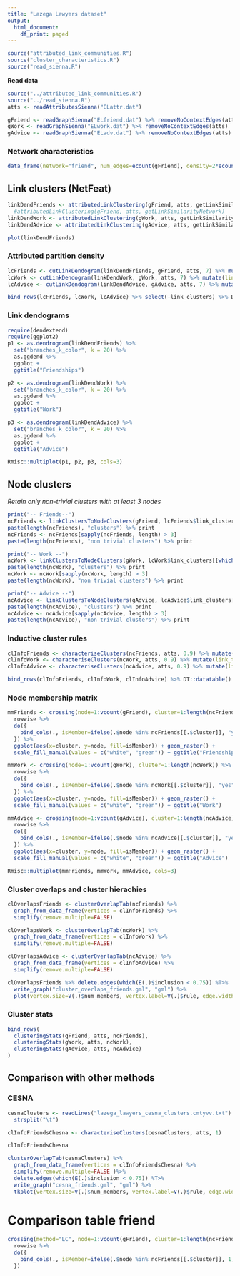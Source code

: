 ---
title: "Lazega Lawyers dataset"
output:
  html_document:
    df_print: paged
---

```{r}
source("attributed_link_communities.R")
source("cluster_characteristics.R")
source("read_sienna.R")
```

**Read data** 

```{r}
source("../attributed_link_communities.R")
source("../read_sienna.R")
atts <- readAttributesSienna("ELattr.dat")

gFriend <- readGraphSienna("ELfriend.dat") %>% removeNoContextEdges(atts)
gWork <- readGraphSienna("ELwork.dat") %>% removeNoContextEdges(atts)
gAdvice <- readGraphSienna("ELadv.dat") %>% removeNoContextEdges(atts)
```

### Network characteristics
```{r}
data_frame(network="friend", num_edges=ecount(gFriend), density=2*ecount(gFriend) / (vcount(gFriend) * (vcount(gFriend) - 1)))
```

## Link clusters (NetFeat)
```{r}
linkDendFriends <- attributedLinkClustering(gFriend, atts, getLinkSimilarityNetFeat)
  #attributedLinkClustering(gFriend, atts, getLinkSimilarityNetwork)
linkDendWork <- attributedLinkClustering(gWork, atts, getLinkSimilarityNetFeat)
linkDendAdvice <- attributedLinkClustering(gAdvice, atts, getLinkSimilarityNetFeat)
```

```{r}
plot(linkDendFriends)
```


### Attributed partition density

```{r}
lcFriends <- cutLinkDendogram(linkDendFriends, gFriend, atts, 7) %>% mutate(link_type="friends")
lcWork <- cutLinkDendogram(linkDendWork, gWork, atts, 7) %>% mutate(link_type="work")
lcAdvice <- cutLinkDendogram(linkDendAdvice, gAdvice, atts, 7) %>% mutate(link_type="advice")

bind_rows(lcFriends, lcWork, lcAdvice) %>% select(-link_clusters) %>% DT::datatable()
```


### Link dendograms
```{r}
require(dendextend)
require(ggplot2)
p1 <- as.dendrogram(linkDendFriends) %>% 
  set("branches_k_color", k = 20) %>% 
  as.ggdend %>% 
  ggplot + 
  ggtitle("Friendships")

p2 <- as.dendrogram(linkDendWork) %>% 
  set("branches_k_color", k = 20) %>% 
  as.ggdend %>% 
  ggplot + 
  ggtitle("Work")

p3 <- as.dendrogram(linkDendAdvice) %>% 
  set("branches_k_color", k = 20) %>% 
  as.ggdend %>% 
  ggplot + 
  ggtitle("Advice")

Rmisc::multiplot(p1, p2, p3, cols=3)
```


## Node clusters
*Retain only non-trivial clusters with at least 3 nodes*
```{r}
print("-- Friends--")
ncFriends <- linkClustersToNodeClusters(gFriend, lcFriends$link_clusters[[which.max(lcFriends$apd)]])
paste(length(ncFriends), "clusters") %>% print
ncFriends <- ncFriends[sapply(ncFriends, length) > 3]
paste(length(ncFriends), "non trivial clusters") %>% print

print("-- Work --")
ncWork <- linkClustersToNodeClusters(gWork, lcWork$link_clusters[[which.max(lcWork$apd)]])
paste(length(ncWork), "clusters") %>% print
ncWork <- ncWork[sapply(ncWork, length) > 3]
paste(length(ncWork), "non trivial clusters") %>% print

print("-- Advice --")
ncAdvice <- linkClustersToNodeClusters(gAdvice, lcAdvice$link_clusters[[which.max(lcAdvice$apd)]])
paste(length(ncAdvice), "clusters") %>% print
ncAdvice <- ncAdvice[sapply(ncAdvice, length) > 3]
paste(length(ncAdvice), "non trivial clusters") %>% print

```


### Inductive cluster rules
```{r}
clInfoFriends <- characteriseClusters(ncFriends, atts, 0.9) %>% mutate(link_type="friends")
clInfoWork <- characteriseClusters(ncWork, atts, 0.9) %>% mutate(link_type="work")
clInfoAdvice <- characteriseClusters(ncAdvice, atts, 0.9) %>% mutate(link_type="advice")

bind_rows(clInfoFriends, clInfoWork, clInfoAdvice) %>% DT::datatable()
```

### Node membership matrix
```{r}
mmFriends <- crossing(node=1:vcount(gFriend), cluster=1:length(ncFriends)) %>% # node cluster pairings
  rowwise %>%
  do({
    bind_cols(., isMember=ifelse(.$node %in% ncFriends[[.$cluster]], "yes", "no"))
  }) %>%
  ggplot(aes(x=cluster, y=node, fill=isMember)) + geom_raster() + 
  scale_fill_manual(values = c("white", "green")) + ggtitle("Friendships")

mmWork <- crossing(node=1:vcount(gWork), cluster=1:length(ncWork)) %>% # node cluster pairings
  rowwise %>%
  do({
    bind_cols(., isMember=ifelse(.$node %in% ncWork[[.$cluster]], "yes", "no"))
  }) %>%
  ggplot(aes(x=cluster, y=node, fill=isMember)) + geom_raster() + 
  scale_fill_manual(values = c("white", "green")) + ggtitle("Work")

mmAdvice <- crossing(node=1:vcount(gAdvice), cluster=1:length(ncAdvice)) %>% # node cluster pairings
  rowwise %>%
  do({
    bind_cols(., isMember=ifelse(.$node %in% ncAdvice[[.$cluster]], "yes", "no"))
  }) %>%
  ggplot(aes(x=cluster, y=node, fill=isMember)) + geom_raster() + 
  scale_fill_manual(values = c("white", "green")) + ggtitle("Advice")

Rmisc::multiplot(mmFriends, mmWork, mmAdvice, cols=3)
```


### Cluster overlaps and cluster hierachies
```{r}
clOverlapsFriends <- clusterOverlapTab(ncFriends) %>%
  graph_from_data_frame(vertices = clInfoFriends) %>%
  simplify(remove.multiple=FALSE)

clOverlapsWork <- clusterOverlapTab(ncWork) %>%
  graph_from_data_frame(vertices = clInfoWork) %>%
  simplify(remove.multiple=FALSE)

clOverlapsAdvice <- clusterOverlapTab(ncAdvice) %>%
  graph_from_data_frame(vertices = clInfoAdvice) %>%
  simplify(remove.multiple=FALSE)

clOverlapsFriends %>% delete.edges(which(E(.)$inclusion < 0.75)) %T>%
  write_graph("cluster_overlaps_friends.gml", "gml") %>%
  plot(vertex.size=V(.)$num_members, vertex.label=V(.)$rule, edge.width=E(.)$inclusion, edge.arrow.size=E(.)$inclusion)
```

### Cluster stats
```{r}
bind_rows(
  clusteringStats(gFriend, atts, ncFriends),
  clusteringStats(gWork, atts, ncWork),
  clusteringStats(gAdvice, atts, ncAdvice)
)

```


## Comparison with other methods

### CESNA
```{r}
cesnaClusters <- readLines("lazega_lawyers_cesna_clusters.cmtyvv.txt") %>% 
  strsplit("\t")

clInfoFriendsChesna <- characteriseClusters(cesnaClusters, atts, 1)

clInfoFriendsChesna

```

```{r}
clusterOverlapTab(cesnaClusters) %>%
  graph_from_data_frame(vertices = clInfoFriendsChesna) %>%
  simplify(remove.multiple=FALSE )%>% 
  delete.edges(which(E(.)$inclusion < 0.75)) %T>% 
  write_graph("cesna_friends.gml", "gml") %>%
  tkplot(vertex.size=V(.)$num_members, vertex.label=V(.)$rule, edge.width=E(.)$inclusion, edge.arrow.size=E(.)$inclusion)

```


# Comparison table friend
```{r}
crossing(method="LC", node=1:vcount(gFriend), cluster=1:length(ncFriends)) %>% # node cluster pairings
  rowwise %>%
  do({
    bind_cols(., isMember=ifelse(.$node %in% ncFriends[[.$cluster]], 1, 0))
  })
```

